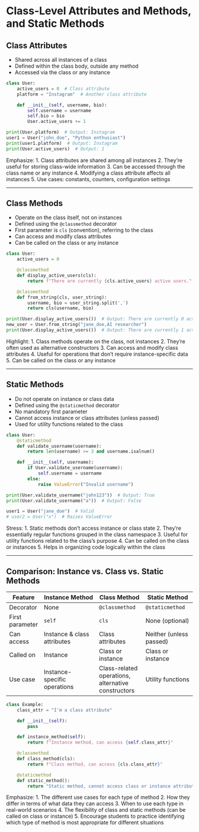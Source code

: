 # Class-Level Attributes and Methods, and Static Methods

## Class Attributes

- Shared across all instances of a class
- Defined within the class body, outside any method
- Accessed via the class or any instance

```python
class User:
    active_users = 0  # Class attribute
    platform = "Instagram"  # Another class attribute

    def __init__(self, username, bio):
        self.username = username
        self.bio = bio
        User.active_users += 1

print(User.platform)  # Output: Instagram
user1 = User("john_doe", "Python enthusiast")
print(user1.platform)  # Output: Instagram
print(User.active_users)  # Output: 1
```

:::{.notes}
Emphasize:
1. Class attributes are shared among all instances
2. They're useful for storing class-wide information
3. Can be accessed through the class name or any instance
4. Modifying a class attribute affects all instances
5. Use cases: constants, counters, configuration settings
:::

---

## Class Methods

- Operate on the class itself, not on instances
- Defined using the `@classmethod` decorator
- First parameter is `cls` (convention), referring to the class
- Can access and modify class attributes
- Can be called on the class or any instance

```python
class User:
    active_users = 0

    @classmethod
    def display_active_users(cls):
        return f"There are currently {cls.active_users} active users."

    @classmethod
    def from_string(cls, user_string):
        username, bio = user_string.split(',')
        return cls(username, bio)

print(User.display_active_users())  # Output: There are currently 0 active users.
new_user = User.from_string("jane_doe,AI researcher")
print(User.display_active_users())  # Output: There are currently 1 active users.
```

:::{.notes}
Highlight:
1. Class methods operate on the class, not instances
2. They're often used as alternative constructors
3. Can access and modify class attributes
4. Useful for operations that don't require instance-specific data
5. Can be called on the class or any instance
:::

---

## Static Methods

- Do not operate on instance or class data
- Defined using the `@staticmethod` decorator
- No mandatory first parameter
- Cannot access instance or class attributes (unless passed)
- Used for utility functions related to the class

```python
class User:
    @staticmethod
    def validate_username(username):
        return len(username) >= 3 and username.isalnum()

    def __init__(self, username):
        if User.validate_username(username):
            self.username = username
        else:
            raise ValueError("Invalid username")

print(User.validate_username("john123"))  # Output: True
print(User.validate_username("a"))  # Output: False

user1 = User("jane_doe")  # Valid
# user2 = User("x")  # Raises ValueError
```

:::{.notes}
Stress:
1. Static methods don't access instance or class state
2. They're essentially regular functions grouped in the class namespace
3. Useful for utility functions related to the class's purpose
4. Can be called on the class or instances
5. Helps in organizing code logically within the class
:::

---

## Comparison: Instance vs. Class vs. Static Methods

| Feature | Instance Method | Class Method | Static Method |
|---------|-----------------|--------------|---------------|
| Decorator | None | `@classmethod` | `@staticmethod` |
| First parameter | `self` | `cls` | None (optional) |
| Can access | Instance & class attributes | Class attributes | Neither (unless passed) |
| Called on | Instance | Class or instance | Class or instance |
| Use case | Instance-specific operations | Class-related operations, alternative constructors | Utility functions |

```python
class Example:
    class_attr = "I'm a class attribute"

    def __init__(self):
        pass

    def instance_method(self):
        return f"Instance method, can access {self.class_attr}"

    @classmethod
    def class_method(cls):
        return f"Class method, can access {cls.class_attr}"

    @staticmethod
    def static_method():
        return "Static method, cannot access class or instance attributes"
```

:::{.notes}
Emphasize:
1. The different use cases for each type of method
2. How they differ in terms of what data they can access
3. When to use each type in real-world scenarios
4. The flexibility of class and static methods (can be called on class or instance)
5. Encourage students to practice identifying which type of method is most appropriate for different situations
:::
